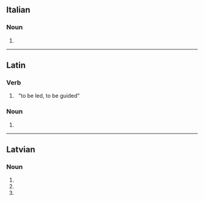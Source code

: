 {{also|dūci}}
==Italian==

===Noun===
{{head|it|noun plural form|g=m}}

# {{plural of|duce|lang=it}}

----

==Latin==

===Verb===
{{la-verb-form|dūcī}}

# {{inflection of|dūcō||pres|pasv|inf|lang=la}}&nbsp;&nbsp;"to be led, to be guided"

===Noun===
{{la-noun-form|ducī}}

# {{inflection of|dux||dat|s|lang=la}}

----

==Latvian==

===Noun===
{{head|lv|noun form|g=m}}

# {{lv-inflection of|ducis|voc|s}}
# {{lv-inflection of|ducis|acc|s}}
# {{lv-inflection of|ducis|ins|s}}